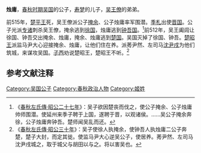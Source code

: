 {{模板:Infobox 先秦人物
|名称= 烛庸
|姓=[[姬姓|姬]]
|氏=
|名=烛庸
|字=
|别名=
|别字=
|谥号=
|时代=春秋
|国家=[[吴国|吴]] 
|身份=吴国王子
|出生=
|逝世=
|父=[[寿梦|寿梦]]或[[馀眛|馀眛]]
}}
'''烛庸'''，[[春秋时期|春秋时期]][[吴国|吴国]]的公子，[[寿梦|寿梦]]的儿子，[[吴王僚|吴王僚]]的弟弟。

前515年，[[楚平王|楚平王]]死，吴王僚派公子[[掩余|掩余]]、公子烛庸率军围潜。[[季札|季札]]出使[[晋国|晋国]]。公子光派[[专诸|专诸]]刺杀吴王僚，掩余逃到[[徐国|徐国]]，烛庸逃到[[钟吾国|钟吾国]]。<ref>《[[s:春秋左氏傳/昭公|春秋左氏傳·昭公二十七年]]》：吴子欲因楚丧而伐之，使公子掩余、公子烛庸帅师围潜。使延州来季子聘于上国，遂聘于晋，以观诸侯。……吴公子掩余奔徐，公子烛庸奔钟吾。楚师闻吴乱而还。</ref>前512年，吴王阖闾让徐国、钟吾交出掩余、烛庸，掩余、烛庸逃到[[楚国|楚国]]。吴国灭掉了徐国、钟吾。[[楚昭王|楚昭王]]派监马尹大心迎接掩余、烛庸，让他们住在养。派莠尹然、左司马[[沈尹戌|沈尹戌]]为他们筑城，来谋攻吴国。[[子西_(令尹)|子西]]劝说楚昭王，楚昭王不听。<ref>《[[s:春秋左氏傳/昭公|春秋左氏傳·昭公三十年]]》：吴子使徐人执掩余，使钟吾人执烛庸二公子奔楚，楚子大封，而定其徙。使监马尹大心逆吴公子，使居养。莠尹然、左司马沈尹戌城之，取于城父与胡田以与之。将以害吴也。</ref>

==参考文献注释==
{{Reflist}}

[[Category:吴国公子|Category:吴国公子]]
[[Category:春秋政治人物|Category:春秋政治人物]]
[[Category:姬姓|Category:姬姓]]
{{春秋人物小作品}}
